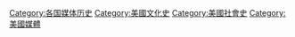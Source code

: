 [[Category:各国媒体历史|Category:各国媒体历史]]
[[Category:美國文化史|Category:美國文化史]]
[[Category:美國社會史|Category:美國社會史]]
[[Category:美國媒體|Category:美國媒體]]